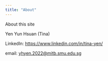 ```yaml
---
title: "About"
---
```


About this site

Yen Yun Hsuan (Tina)

LinkedIn: <https://www.linkedin.com/in/tina-yen/>

email: [yhyen.2022\@mitb.smu.edu.sg](yhyen.2022@mitb.smu.edu.sg)
